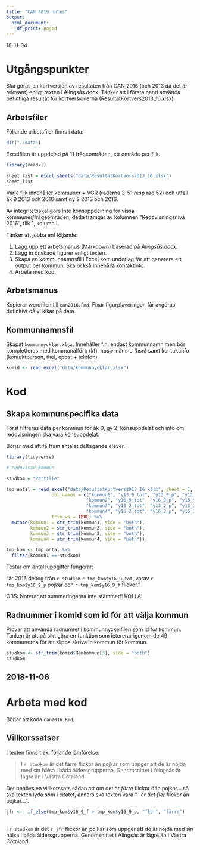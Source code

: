 ```yaml
---
title: "CAN 2019 notes"
output:
  html_document:
    df_print: paged
---
```


18-11-04

# Utgångspunkter

Ska göras en kortversion av resultaten från CAN 2016 (och 2013 då det är relevant) enligt texten i Alingsås.docx. Tänker att i första hand använda befintliga resultat för kortversionerna (ResultatKortvers2013_16.xlsx).

## Arbetsfiler
Följande arbetsfiler finns i data:

```r
dir("./data")
```


Excelfilen är uppdelad på 11 frågeområden, ett område per flik.

```r
library(readxl)

sheet_list = excel_sheets("data/ResultatKortvers2013_16.xlsx")
sheet_list
```

Varje flik innehåller kommuner + VGR (raderna 3-51 resp rad 52) och utfall åk 9 2013 och 2016 samt gy 2 2013 och 2016. 

Av integritetsskäl görs inte könsuppdelning för vissa kommuner/frågeområden, detta framgår av kolumnen "Redovisningsnivå 2016", flik 1, kolumn I.

Tänker att jobba enl följande:

1. Lägg upp ett arbetsmanus (Markdown) baserad på *Alingsås.docx*.
2. Lägg in önskade figurer enligt texten.
3. Skapa en kommunnamnsfil i Excel som underlag för att generera ett output per kommun. Ska också innehålla kontaktinfo.
4. Arbeta med kod.

## Arbetsmanus
Kopierar wordfilen till `can2016.Rmd`.
Fixar figurplaveringar, får avgöras definitivt då vi kikar på data.

## Kommunnamnsfil
Skapat `kommunnycklar.xlsx`. Innehåller f.n. endast kommunnamn men bör kompletteras med kommunalförb (kf), hosjv-nämnd (hsn) samt kontaktinfo (kontaktperson, titel, epost + telefon).

```r
komid <- read_excel("data/kommunnycklar.xlsx")
```

# Kod

## Skapa kommunspecifika data

Först filtreras data per kommun för åk 9, gy 2, könsuppdelat och info om redovisningen ska vara könsuppdelat.

Börjar med att få fram antalet deltagande elever.

```r
library(tidyverse)

# redovisad kommun

studkom = "Partille"

tmp_antal = read_excel("data/ResultatKortvers2013_16.xlsx", sheet = 1, range = "A3:R53", 
                 col_names = c("kommun1", "y13_9_tot", "y13_9_p", "y13_9_f",
                              "kommun2", "y16_9_tot", "y16_9_p", "y16_9_f", "redovis",
                              "kommun3", "y13_2_tot", "y13_2_p", "y13_2_f",
                              "kommun4", "y16_2_tot", "y16_2_p", "y16_2_f", "redovis2"),
                 trim_ws = TRUE) %>% 
  mutate(kommun1 = str_trim(kommun1, side = "both"),
         kommun2 = str_trim(kommun2, side = "both"),
         kommun3 = str_trim(kommun3, side = "both"),
         kommun4 = str_trim(kommun4, side = "both"))

tmp_kom <- tmp_antal %>% 
  filter(kommun1 == studkom)

```

Testar om antalsuppgifter fungerar:

"år 2016 deltog från `r studkom` `r tmp_kom$y16_9_tot`, varav `r tmp_kom$y16_9_p` pojkar och `r tmp_kom$y16_9_f` flickor."

OBS: Noterar att summeringarna inte stämmer!! KOLLA!

## Radnummer i komid som id för att välja kommun
Prövar att använda radnumret i kommunnyckelfilen som id för kommun. Tanken är att på sikt göra en funktion  som ietererar igenom de 49 kommunerna för att slippa skriva in kommun för kommun.

```r
studkom <- str_trim(komid$Hemkommun[3], side = "both")
studkom

```

## 2018-11-06

# Arbeta med kod

Börjar att koda `can2016.Rmd`.

## Villkorssatser
I texten finns t.ex. följande jämförelse:

> I `r studkom` är det färre flickor än pojkar som uppger att de är nöjda med sin hälsa i båda åldersgrupperna.  Genomsnittet i Alingsås är lägre än i Västra Götaland.

Det behövs en villkorssats sådan att om det är *färre* flickor öän pojkar... så ska texten lyda som i citatet, annars ska texten vara "...är det *fler* flickor än pojkar...".

```r
jfr <-  if_else(tmp_kom$y16_9_f > tmp_kom$y16_9_p, "fler", "färre")
  
```

I `r studkom` är det `r jfr` flickor än pojkar som uppger att de är nöjda med sin hälsa i båda åldersgrupperna.  Genomsnittet i Alingsås är lägre än i Västra Götaland.
